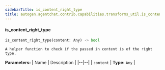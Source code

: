 ```yaml
---
sidebarTitle: is_content_right_type
title: autogen.agentchat.contrib.capabilities.transforms_util.is_content_right_type
---
```


<code class="doc-symbol doc-symbol-heading doc-symbol-function"></code>
#### is_content_right_type

```python
is_content_right_type(content: Any) -> bool
```

    A helper function to check if the passed in content is of the right type.

<b>Parameters:</b>
| Name | Description |
|--|--|
| `content` | **Type:** `Any` |

<br />